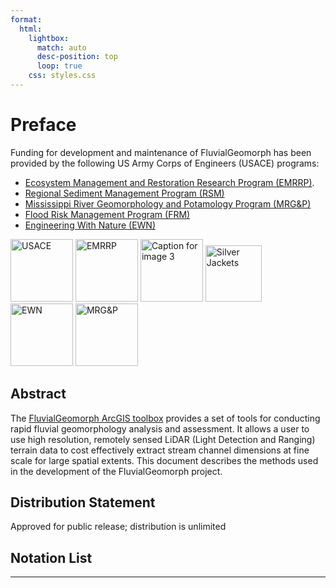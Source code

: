 ```yaml
---
format: 
  html:
    lightbox:
      match: auto
      desc-position: top
      loop: true
    css: styles.css  
---
```



# Preface {.unnumbered}

Funding for development and maintenance of FluvialGeomorph has been provided by the following US Army Corps of Engineers (USACE) programs:

-   [Ecosystem Management and Restoration Research Program (EMRRP)](https://emrrp.el.erdc.dren.mil).
-   [Regional Sediment Management Program (RSM)](https://rsm.usace.army.mil/)
-   [Mississippi River Geomorphology and Potamology Program (MRG&P)](https://www.mvd.usace.army.mil/Missions/Mississippi-River-Science-Technology/MS-River-Geomorphology-Potamology/)
-   [Flood Risk Management Program     (FRM)](https://www.iwr.usace.army.mil/Missions/Flood-Risk-Management/Flood-Risk-Management-Program/)
-   [Engineering With Nature (EWN)](https://ewn.el.erdc.dren.mil/)


![USACE](images/USACE_200.jpg){group="fig-gallery" width="100px"}
![EMRRP](images/EMRRP_logo_200.jpg){group="fig-gallery" width="100px"}
![Caption for image 3](images/FRMP_200.jpg){group="fig-gallery" width="100px"}
![Silver Jackets](images/SilverJackets_200.jpg){group="fig-gallery" width="90px"}
![EWN](images/EWN_200.jpg){group="fig-gallery" width="100px"}
![MRG&P](images/MRG&P_300.jpg){group="fig-gallery" width="100px"}








## Abstract

The [FluvialGeomorph ArcGIS toolbox](https://github.com/FluvialGeomorph/FluvialGeomorph-toolbox) provides a set of tools for conducting rapid fluvial geomorphology analysis and assessment. It allows a user to use high resolution, remotely sensed LiDAR (Light Detection and Ranging) terrain data to cost effectively extract stream channel dimensions at fine scale for large spatial extents. This document describes the methods used in the development of the FluvialGeomorph project.

## Distribution Statement

Approved for public release; distribution is unlimited



## Notation List

------------------------------------------------------------------------
